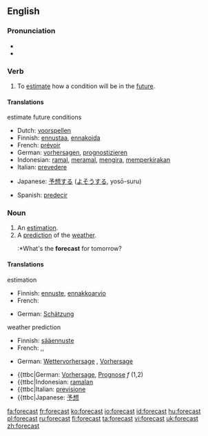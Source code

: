 ==English==

===Pronunciation===
*{{IPA|/'foɻkɑst/}}
*{{audio|en-us-forecast.ogg|Audio (US)}}


===Verb===
{{en-verb|forecasts|forecasting|forecast}}

# To [[estimate]] how a condition will be in the [[future]].

====Translations====

;estimate future conditions
{{top}}
*Dutch: [[voorspellen]]
*Finnish: [[ennustaa]], [[ennakoida]]
*French: [[prévoir]]
*German: [[vorhersagen]], [[prognostizieren]]
*Indonesian: [[ramal]], [[ramal|meramal]], [[kira|mengira]], [[kira|memperkirakan]]
*Italian: [[prevedere]]
{{mid}}
*Japanese: [[予想]]する ([[よそう]]する, yosō-suru)
{{bottom}}
*Spanish: [[predecir]]

===Noun===
{{en-noun}}

# An [[estimation]].
# A [[prediction]] of the [[weather]].
#:*What's the '''forecast''' for tomorrow?

====Translations====
;estimation
{{top}}
{{top}}
*Finnish: [[ennuste]], [[ennakkoarvio]]
*French: {{t|fr|prévision|f}}
{{mid}}
*German: [[Schätzung]] {{f}}
{{bottom}}

;weather prediction
{{top}}
*Finnish: [[sääennuste]]
*French: {{t|fr|prévision|f}},{{t|fr|prévision météorologique|f}},{{t|fr|prévision météo|f}}
{{mid}}
*German: [[Wettervorhersage]] {{f}}, [[Vorhersage]] {{f}}
{{bottom}}

{{checktrans}}
*{{ttbc|German: [[Vorhersage]], [[Prognose]] ''f'' (1,2)
*{{ttbc|Indonesian: [[ramal|ramalan]]
*{{ttbc|Italian: [[previsione]]
*{{ttbc|Japanese: [[予想]]

[[fa:forecast]]
[[fr:forecast]]
[[ko:forecast]]
[[io:forecast]]
[[id:forecast]]
[[hu:forecast]]
[[pl:forecast]]
[[ru:forecast]]
[[fi:forecast]]
[[ta:forecast]]
[[vi:forecast]]
[[uk:forecast]]
[[zh:forecast]]